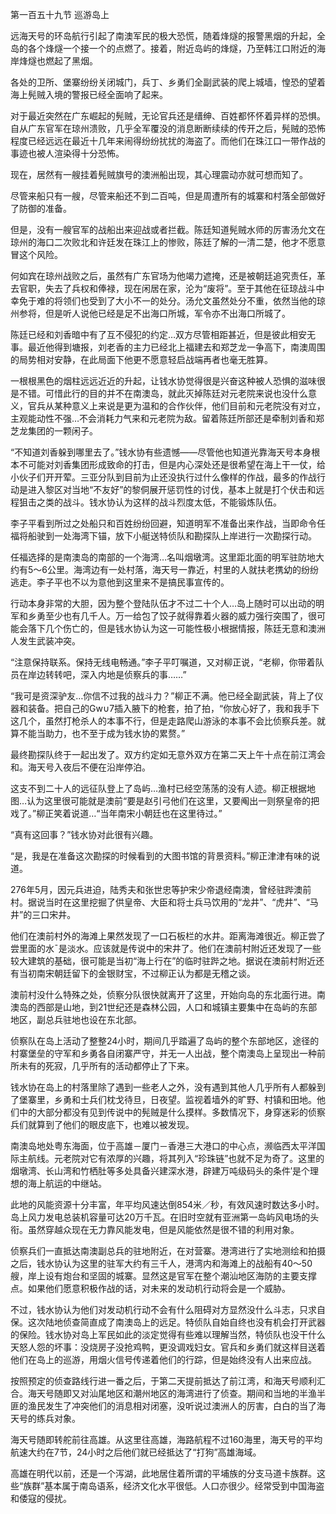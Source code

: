 

第一百五十九节 巡游岛上

远海天号的环岛航行引起了南澳军民的极大恐慌，随着烽燧的报警黑烟的升起，全岛的各个烽燧一个接一个的点燃了。接着，附近岛屿的烽燧，乃至韩江口附近的海岸烽燧也燃起了黑烟。

各处的卫所、堡寨纷纷关闭城门，兵丁、乡勇们全副武装的爬上城墙，惶恐的望着海上髡贼入境的警报已经全面响了起来。

对于最近突然在广东崛起的髡贼，无论官兵还是缙绅、百姓都怀怀着异样的恐惧。自从广东官军在琼州溃败，几乎全军覆没的消息断断续续的传开之后，髡贼的恐怖程度已经远远在最近十几年来闹得纷纷扰扰的海盗了。而他们在珠江口一带作战的事迹也被人渲染得十分恐怖。

现在，居然有一艘挂着髡贼旗号的澳洲船出现，其心理震动亦就可想而知了。

尽管来船只有一艘，尽管来船还不到二百吨，但是周遭所有的城寨和村落全部做好了防御的准备。

但是，没有一艘官军的战船出来迎战或者拦截。陈廷知道髡贼水师的厉害汤允文在琼州的海口二次败北和许廷发在珠江上的惨败，陈廷了解的一清二楚，他才不愿意冒这个风险。

何如宾在琼州战败之后，虽然有广东官场为他竭力遮掩，还是被朝廷追究责任，革去官职，失去了兵权和俸禄，现在闲居在家，沦为“废将”。至于其他在征琼战斗中幸免于难的将领们也受到了大小不一的处分。汤允文虽然处分不重，依然当他的琼州参将，但是听人说他已经是足不出海口所城，军令亦不出海口所城了。

陈廷已经和刘香暗中有了互不侵犯的约定…双方尽管相距甚近，但是彼此相安无事。最近他得到塘报，刘老香的主力已经北上福建去和郑芝龙一争高下，南澳周围的局势相对安静，在此局面下他更不愿意轻启战端再者也毫无胜算。

一根根黑色的烟柱远远近近的升起，让钱水协觉得很是兴奋这种被人恐惧的滋味很是不错。可惜此行的目的并不在南澳岛，就此灭掉陈廷对元老院来说也没什么意义，官兵从某种意义上来说是更为温和的合作伙伴，他们目前和元老院没有对立，主观能动性不强…不会消耗力气来和元老院为敌。留着陈廷所部还是牵制刘香和郑芝龙集团的一颗闲子。

“不知道刘香躲到哪里去了。”钱水协有些遗憾——尽管他也知道光靠海天号本身根本不可能对刘香集团形成致命的打击，但是内心深处还是很希望在海上干一仗，给小伙子们开开荤。三亚分队到目前为止还没执行过什么像样的作战，最多的作战行动是进入黎区对当地“不友好”的黎侗展开惩罚性的讨伐，基本上就是打个伏击和远程狙击之类的战斗。钱水协认为这样的战斗烈度太低，不能锻炼队伍。

李子平看到所过之处船只和百姓纷纷回避，知道明军不准备出来作战，当即命令任福将船驶到一处海湾下锚，放下小艇送特侦队和勘探队上岸进行一次勘探行动。

任福选择的是南澳岛的南部的一个海湾…名叫烟墩湾。这里距北面的明军驻防地大约有5～6公里。海湾边有一处村落，海天号一靠近，村里的人就扶老携幼的纷纷逃走。李子平也不以为意他到这里来不是搞民事宣传的。

行动本身非常的大胆，因为整个登陆队伍才不过二十个人…岛上随时可以出动的明军和乡勇至少也有几千人。万一给包了饺子就得靠着火器的威力强行突围了，很可能会落下几个伤亡的，但是钱水协认为这一可能性极小根据情报，陈廷无意和澳洲人发生武装冲突。

“注意保持联系。保持无线电畅通。”李子平叮嘱道，又对柳正说，“老柳，你带着队员在岸边转转吧，深入内地是侦察兵的事……”

“我可是资深驴友…你信不过我的战斗力？”柳正不满。他已经全副武装，背上了仪器和装备。把自己的Gw∪7插入腋下的枪套，拍了拍，“你放心好了，我和我手下这几个，虽然打枪杀人的本事不行，但是走路爬山游泳的本事不会比侦察兵差。就算不能当助力，也不至于成为钱水协的累赘。”

最终勘探队终于一起出发了。双方约定如无意外双方在第二天上午十点在前江湾会和。海天号入夜后不便在沿岸停泊。

这支不到二十人的远征队登上了岛屿…渔村已经空荡荡的没有人迹。柳正根据地图…认为这里很可能就是澳前“要是赵引弓他们在这里，又要阄出一则祭皇帝的把戏了。”柳正笑着说道…“当年南宋小朝廷也在这里待过。”

“真有这回事？”钱水协对此很有兴趣。

“是，我是在准备这次勘探的时候看到的大图书馆的背景资料。”柳正津津有味的说道。

276年5月，因元兵进迫，陆秀夫和张世忠等护宋少帝退经南澳，曾经驻跸澳前村。据说当时在这里挖掘了供皇帝、大臣和将士兵马饮用的“龙井”、“虎井”、“马井”的三口宋井。

他们在澳前村外的海滩上果然发现了一口石板栏的水井。距离海滩很近。柳正尝了尝里面的水ˉ是淡水。应该就是传说中的宋井了。他们在澳前村附近还发现了一些较大建筑的基础，很可能是当初“海上行在”的临时驻跸之地。据说在澳前村附近还有当初南宋朝廷留下的金银财宝，不过柳正认为都是无稽之谈。

澳前村没什么特殊之处，侦察分队很快就离开了这里，开始向岛的东北面行进。南澳岛的西部是山地，到21世纪还是森林公园，人口和城镇主要集中在岛屿的东部地区，副总兵驻地也设在东北部。

侦察队在岛上活动了整整24小时，期间几乎踏遍了岛屿的整个东部地区，途径的村寨堡垒的守军和乡勇各自闭寨严守，并无一人出战，整个南澳岛上呈现出一种前所未有的死寂，几乎所有的活动都停止了下来。

钱水协在岛上的村落里除了遇到一些老人之外，没有遇到其他人几乎所有人都躲到了堡寨里，乡勇和士兵们枕戈待旦，日夜望。监视着墙外的旷野、村镇和田地。他们中的大部分都没有见到传说中的髡贼是什么摸样。多数情况下，身穿迷彩的侦察兵们就算到了他们的眼皮底下，也难以被发现。

南澳岛地处粤东海面，位于高雄－厦门－香港三大港口的中心点，濒临西太平洋国际主航线。元老院对它有浓厚的兴趣，将其列入“珍珠链”也就不足为奇了。这里的烟墩湾、长山湾和竹栖肚等多处具备兴建深水港，辟建万吨级码头的条件′是个理想的海上航运的中继站。

此地的风能资源十分丰富，年平均风速达倒854米／秒，有效风速时数达多小时。岛上风力发电总装机容量可达20万千瓦。在旧时空就有亚洲第一岛屿风电场的头衔。虽然穿越众现在无力靠风能发电，但是风能依然是很不错的利用对象。

侦察兵们一直抵达南澳副总兵的驻地附近，在对营寨。港湾进行了实地测绘和拍摄之后，钱水协认为这里的驻军大约有三千人，港湾内和海滩上的战船有40～50艘，岸上设有炮台和坚固的城寨。显然这是官军在整个潮汕地区海防的主要支撑点。如果他们愿意积极作战的话，对未来的发动机行动将会是一个威胁。

不过，钱水协认为他们对发动机行动不会有什么阻碍对方显然没什么斗志，只求自保。这次陆地侦查简直成了南澳岛上的远足。特侦队自始自终也没有机会打开武器的保险。钱水协对岛上军民如此的淡定觉得有些难以理解当然，特侦队也没干什么天怒人怨的坏事：没烧房子没抢鸡鸭，更没调戏妇女。官兵和乡勇们就这样目送着他们在岛上的巡游，用烟火信号传递着他们的行踪，但是始终没有人出来应战。

按照预定的侦查路线行进一番之后，于第二天提前抵达了前江湾，和海天号顺利汇合。海天号随即又对汕尾地区和潮州地区的海湾进行了侦查。期间和当地的半渔半匪的渔民发生了冲突他们的消息相对闭塞，没听说过澳洲人的厉害，白白的当了海天号的练兵对象。

海天号随即转舵前往高雄。从这里往高雄，海路航程不过160海里，海天号的平均航速大约在7节，24小时之后他们就已经抵达了“打狗”高雄海域。

高雄在明代以前，还是一个泻湖，此地居住着所谓的平埔族的分支马道卡族群。这些“族群”基本属于南岛语系，经济文化水平很低。人口亦很少。经常受到中国海盗和倭寇的侵扰。


